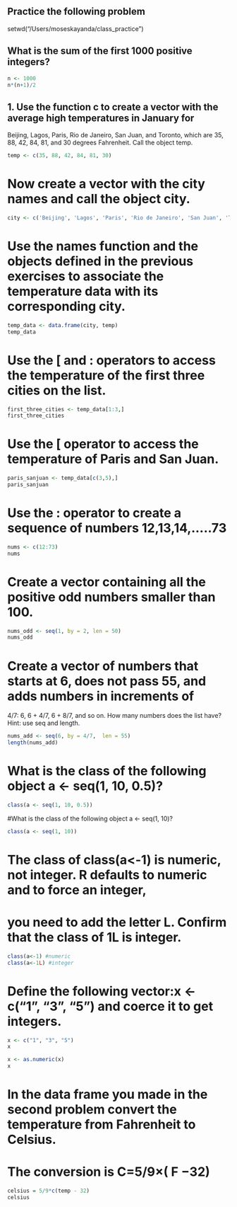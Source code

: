 ## Practice the following problem 
setwd("/Users/moseskayanda/class_practice")

## What is the sum of the first 1000 positive integers?

```r
n <- 1000
n*(n+1)/2
```

## 1. Use the function c to create a vector with the average high temperatures in January for
Beijing, Lagos, Paris, Rio de Janeiro, San Juan, and Toronto, which are 35, 88, 42, 84, 81, 
and 30 degrees Fahrenheit. Call the object temp.

```r
temp <- c(35, 88, 42, 84, 81, 30)
```
# Now create a vector with the city names and call the object city.

```r
city <- c('Beijing', 'Lagos', 'Paris', 'Rio de Janeiro', 'San Juan', 'Toronto')
```

# Use the names function and the objects defined in the previous exercises to associate the temperature data with its corresponding city.

```r
temp_data <- data.frame(city, temp)
temp_data
```
# Use the [ and : operators to access the temperature of the first three cities on the list.

```r
first_three_cities <- temp_data[1:3,]
first_three_cities
```

# Use the [ operator to access the temperature of Paris and San Juan.
```r
paris_sanjuan <- temp_data[c(3,5),]   
paris_sanjuan
```

# Use the : operator to create a sequence of numbers  12,13,14,.....73
```r
nums <- c(12:73) 
nums
```

# Create a vector containing all the positive odd numbers smaller than 100.
```r
nums_odd <- seq(1, by = 2, len = 50)
nums_odd       
```

                   
# Create a vector of numbers that starts at 6, does not pass 55, and adds numbers in increments of 
4/7: 6, 6 + 4/7, 6 + 8/7, and so on. How many numbers does the list have? Hint: use seq and length.
```r
nums_add <- seq(6, by = 4/7,  len = 55)
length(nums_add)
```

                       
# What is the class of the following object a <- seq(1, 10, 0.5)?
```r
class(a <- seq(1, 10, 0.5)) 
```
                         
#What is the class of the following object a <- seq(1, 10)?
```r
class(a <- seq(1, 10))    
```
                       
# The class of class(a<-1) is numeric, not integer. R defaults to numeric and to force an integer, 
# you need to add the letter L. Confirm that the class of 1L is integer.
```r
class(a<-1) #numeric
class(a<-1L) #integer
```

# Define the following vector:x <- c("1", "3", "5") and coerce it to get integers.
```r
x <- c("1", "3", "5")
x
```
```r
x <- as.numeric(x)
x
```


#  In the data frame you made in the second problem convert the temperature from Fahrenheit to Celsius. 
# The conversion is  C=5/9×( F −32)
```r
celsius = 5/9*c(temp - 32)
celsius
```



